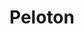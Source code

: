 ---
title: Peloton
slug: peloton
site: Peloton
show: ./images/show.png
siteUrl: https://www.onepeloton.com/
description: Peloton App offers free trial of 30 days. Classes that keep you connected.
tags: [health]
rating: 12
---